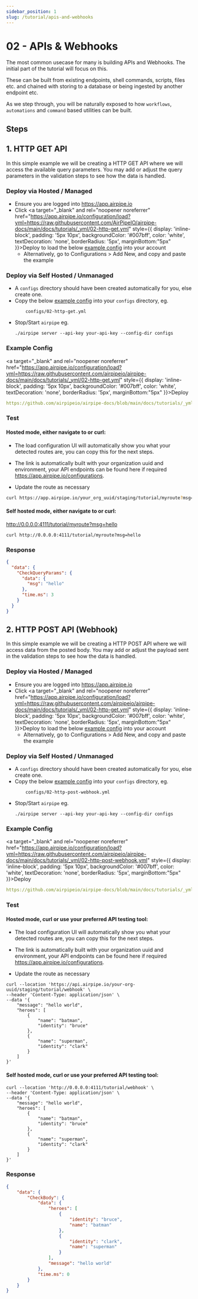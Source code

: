 ```yaml
---
sidebar_position: 1
slug: /tutorial/apis-and-webhooks
---
```


# 02 - APIs & Webhooks

The most common usecase for many is building APIs and Webhooks. The initial part of the tutorial will focus on this.

These can be built from existing endpoints, shell commands, scripts, files etc. and chained with storing to a database or being ingested by another endpoint etc.

As we step through, you will be naturally exposed to how `workflows`, `automations` and `command` based utilities can be built.

## Steps

## 1. HTTP GET API

In this simple example we will be creating a HTTP GET API where we will access the available query parameters.
You may add or adjust the query parameters in the validation steps to see how the data is handled.

### Deploy via Hosted / Managed
- Ensure you are logged into https://app.airpipe.io
- Click <a target="_blank" and rel="noopener noreferrer" href="https://app.airpipe.io/configuration/load?yml=https://raw.githubusercontent.com/AirPipeIO/airpipe-docs/main/docs/tutorials/_yml/02-http-get.yml" style={{ display: 'inline-block', padding: '5px 10px', backgroundColor: '#007bff', color: 'white', textDecoration: 'none', borderRadius: '5px', marginBottom:"5px" }}>Deploy</a>
 to load the below [example config](#example-config) into your account
    - Alternatively, go to Configurations > Add New, and copy and paste the example

### Deploy via Self Hosted / Unmanaged
- A `configs` directory should have been created automatically for you, else create one.
- Copy the below [example config](#example-config) into your `configs` directory, eg.
    ```
        configs/02-http-get.yml
    ```
- Stop/Start `airpipe` eg.
    ```
    ./airpipe server --api-key your-api-key --config-dir configs
    ```

### Example Config
<a target="_blank" and rel="noopener noreferrer" href="https://app.airpipe.io/configuration/load?yml=https://raw.githubusercontent.com/airpipeio/airpipe-docs/main/docs/tutorials/_yml/02-http-get.yml" style={{ display: 'inline-block', padding: '5px 10px', backgroundColor: '#007bff', color: 'white', textDecoration: 'none', borderRadius: '5px', marginBottom:"5px" }}>Deploy</a>
```yml reference title="HTTP GET API"
https://github.com/airpipeio/airpipe-docs/blob/main/docs/tutorials/_yml/02-http-get.yml
```

### Test

#### Hosted mode, either navigate to or curl:
- The load configuration UI will automatically show you what your detected routes are, you can copy this for the next steps.

- The link is automatically built with your organization uuid and environment, your API endpoints can be found here if required https://app.airpipe.io/configurations.

- Update the route as necessary

```sh
curl https://app.airpipe.io/your_org_uuid/staging/tutorial/myroute?msg=hello
```

#### Self hosted mode, either navigate to or curl:
http://0.0.0.0:4111/tutorial/myroute?msg=hello
```
curl http://0.0.0.0:4111/tutorial/myroute?msg=hello
```

### Response
```json
{
  "data": {
    "CheckQueryParams": {
      "data": {
        "msg": "hello"
      },
      "time.ms": 3
    }
  }
}
```

## 2. HTTP POST API (Webhook)

In this simple example we will be creating a HTTP POST API where we will access data from the posted body.
You may add or adjust the payload sent in the validation steps to see how the data is handled.

### Deploy via Hosted / Managed
- Ensure you are logged into https://app.airpipe.io
- Click <a target="_blank" and rel="noopener noreferrer" href="https://app.airpipe.io/configuration/load?yml=https://raw.githubusercontent.com/airpipeio/airpipe-docs/main/docs/tutorials/_yml/02-http-get.yml" style={{ display: 'inline-block', padding: '5px 10px', backgroundColor: '#007bff', color: 'white', textDecoration: 'none', borderRadius: '5px', marginBottom:"5px" }}>Deploy</a>
 to load the below [example config](#example-config) into your account
    - Alternatively, go to Configurations > Add New, and copy and paste the example

### Deploy via Self Hosted / Unmanaged
- A `configs` directory should have been created automatically for you, else create one.
- Copy the below [example config](#example-config) into your `configs` directory, eg.
    ```
        configs/02-http-post-webhook.yml
    ```
- Stop/Start `airpipe` eg.
    ```
    ./airpipe server --api-key your-api-key --config-dir configs
    ```

### Example Config
<a target="_blank" and rel="noopener noreferrer" href="https://app.airpipe.io/configuration/load?yml=https://raw.githubusercontent.com/airpipeio/airpipe-docs/main/docs/tutorials/_yml/02-http-post-webhook.yml" style={{ display: 'inline-block', padding: '5px 10px', backgroundColor: '#007bff', color: 'white', textDecoration: 'none', borderRadius: '5px', marginBottom:"5px" }}>Deploy</a>
```yml reference title="HTTP POST API"
https://github.com/airpipeio/airpipe-docs/blob/main/docs/tutorials/_yml/02-http-post-webhook.yml
```

### Test

#### Hosted mode, curl or use your preferred API testing tool:
- The load configuration UI will automatically show you what your detected routes are, you can copy this for the next steps.

- The link is automatically built with your organization uuid and environment, your API endpoints can be found here if required https://app.airpipe.io/configurations.

- Update the route as necessary

```
curl --location 'https://api.airpipe.io/your-org-uuid/staging/tutorial/webhook' \
--header 'Content-Type: application/json' \
--data '{
    "message": "hello world",
    "heroes": [
        {
            "name": "batman",
            "identity": "bruce"
        },
        {
            "name": "superman",
            "identity": "clark"
        }
    ]
}'
```

#### Self hosted mode, curl or use your preferred API testing tool:
```
curl --location 'http://0.0.0.0:4111/tutorial/webhook' \
--header 'Content-Type: application/json' \
--data '{
    "message": "hello world",
    "heroes": [
        {
            "name": "batman",
            "identity": "bruce"
        },
        {
            "name": "superman",
            "identity": "clark"
        }
    ]
}'
```

### Response
```json
{
    "data": {
        "CheckBody": {
            "data": {
                "heroes": [
                    {
                        "identity": "bruce",
                        "name": "batman"
                    },
                    {
                        "identity": "clark",
                        "name": "superman"
                    }
                ],
                "message": "hello world"
            },
            "time.ms": 0
        }
    }
}
```
